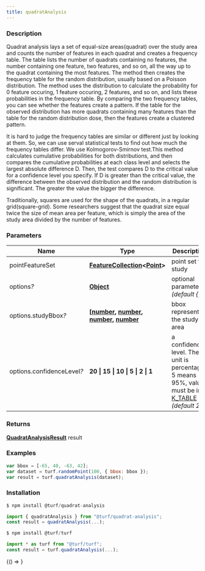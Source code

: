 ```yaml
---
title: quadratAnalysis
---
```



### Description

Quadrat analysis lays a set of equal-size areas(quadrat) over the study area and counts
the number of features in each quadrat and creates a frequency table.
The table lists the number of quadrats containing no features,
the number containing one feature, two features, and so on,
all the way up to the quadrat containing the most features.
The method then creates the frequency table for the random distribution, usually based on a Poisson distribution.
The method uses the distribution to calculate the probability for 0 feature occuring,
1 feature occuring, 2 features, and so on,
and lists these probabilities in the frequency table.
By comparing the two frequency tables, you can see whether the features create a pattern.
If the table for the observed distribution has more quadrats containing many features than the
table for the random distribution dose, then the features create a clustered pattern.

It is hard to judge the frequency tables are similar or different just by looking at them.
So, we can use serval statistical tests to find out how much the frequency tables differ.
We use Kolmogorov-Smirnov test.This method calculates cumulative probabilities for both distributions,
and then compares the cumulative probabilities at each class level and selects the largest absolute difference D.
Then, the test compares D to the critical value for a confidence level you specify.
If D is greater than the critical value, the difference between the observed distribution and
the random distribution is significant. The greater the value the bigger the difference.

Traditionally, squares are used for the shape of the quadrats, in a regular grid(square-grid).
Some researchers suggest that the quadrat size equal twice the size of mean area per feature,
which is simply the area of the study area divided by the number of features.

### Parameters

| Name                            | Type                                                                                                                                                                                                                                                                                                                                                                                    | Description                                                                                                                         |
| ------------------------------- | --------------------------------------------------------------------------------------------------------------------------------------------------------------------------------------------------------------------------------------------------------------------------------------------------------------------------------------------------------------------------------------- | ----------------------------------------------------------------------------------------------------------------------------------- |
| pointFeatureSet                 | **[FeatureCollection](https://tools.ietf.org/html/rfc7946#section-3.3)&lt;[Point](https://tools.ietf.org/html/rfc7946#section-3.1.2)&gt;**                                                                                                                                                                                                                                              | point set to study                                                                                                                  |
| options<i>?</i>                 | **[Object](https://developer.mozilla.org/docs/Web/JavaScript/Reference/Global_Objects/Object)**                                                                                                                                                                                                                                                                                         | optional parameters _(default &#123;&#125;)_                                                                                        |
| options.studyBbox<i>?</i>       | **[[number](https://developer.mozilla.org/docs/Web/JavaScript/Reference/Global_Objects/Number), [number](https://developer.mozilla.org/docs/Web/JavaScript/Reference/Global_Objects/Number), [number](https://developer.mozilla.org/docs/Web/JavaScript/Reference/Global_Objects/Number), [number](https://developer.mozilla.org/docs/Web/JavaScript/Reference/Global_Objects/Number)** | bbox representing the study area                                                                                                    |
| options.confidenceLevel<i>?</i> | **20 &#124; 15 &#124; 10 &#124; 5 &#124; 2 &#124; 1**                                                                                                                                                                                                                                                                                                                                   | a confidence level. The unit is percentage . 5 means 95%, value must be in [K_TABLE](docs/api/constants/K_TABLE.mdx) _(default 20)_ |

### Returns

**[QuadratAnalysisResult](docs/api/types/QuadratAnalysisResult.mdx)** result

### Examples

```javascript
var bbox = [-65, 40, -63, 42];
var dataset = turf.randomPoint(100, { bbox: bbox });
var result = turf.quadratAnalysis(dataset);
```

### Installation

```javascript
$ npm install @turf/quadrat-analysis

import { quadratAnalysis } from "@turf/quadrat-analysis";
const result = quadratAnalysis(...);
```

```javascript
$ npm install @turf/turf

import * as turf from "@turf/turf";
const result = turf.quadratAnalysis(...);
```

<!-- Expose turf as global var for experimenting in the browser console -->

<BrowserOnly>{() => <WindowTurfGlobal turf={turf} />}</BrowserOnly>
